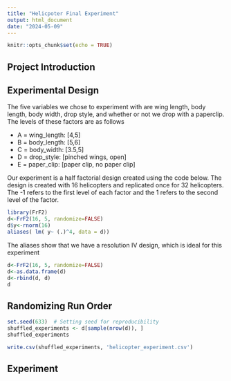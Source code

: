 ```yaml
---
title: "Helicpoter Final Experiment"
output: html_document
date: "2024-05-09"
---
```


```r
knitr::opts_chunk$set(echo = TRUE)
```

## Project Introduction 



## Experimental Design 

The five variables we chose to experiment with are wing length, body length, body width, drop style, and whether or not we drop with a paperclip. The levels of these factors are as follows

* A = wing_length: [4,5]
* B = body_length: [5,6]
* C = body_width: [3.5,5]
* D = drop_style: [pinched wings, open]
* E = paper_clip: [paper clip, no paper clip]


Our experiment is a half factorial design created using the code below. The design is created with 16 helicopters and replicated once for 32 helicopters. The -1 refers to the first level of each factor and the 1 refers to the second level of the factor. 


```r
library(FrF2)
d<-FrF2(16, 5, randomize=FALSE)
d$y<-rnorm(16)
aliases( lm( y~ (.)^4, data = d))
```
The aliases show that we have a resolution IV design, which is ideal for this experiment


```r
d<-FrF2(16, 5, randomize=FALSE)
d<-as.data.frame(d)
d<-rbind(d, d)
d
```
## Randomizing Run Order

```r
set.seed(633)  # Setting seed for reproducibility
shuffled_experiments <- d[sample(nrow(d)), ]
shuffled_experiments
```

```r
write.csv(shuffled_experiments, 'helicopter_experiment.csv')
```


## Experiment


